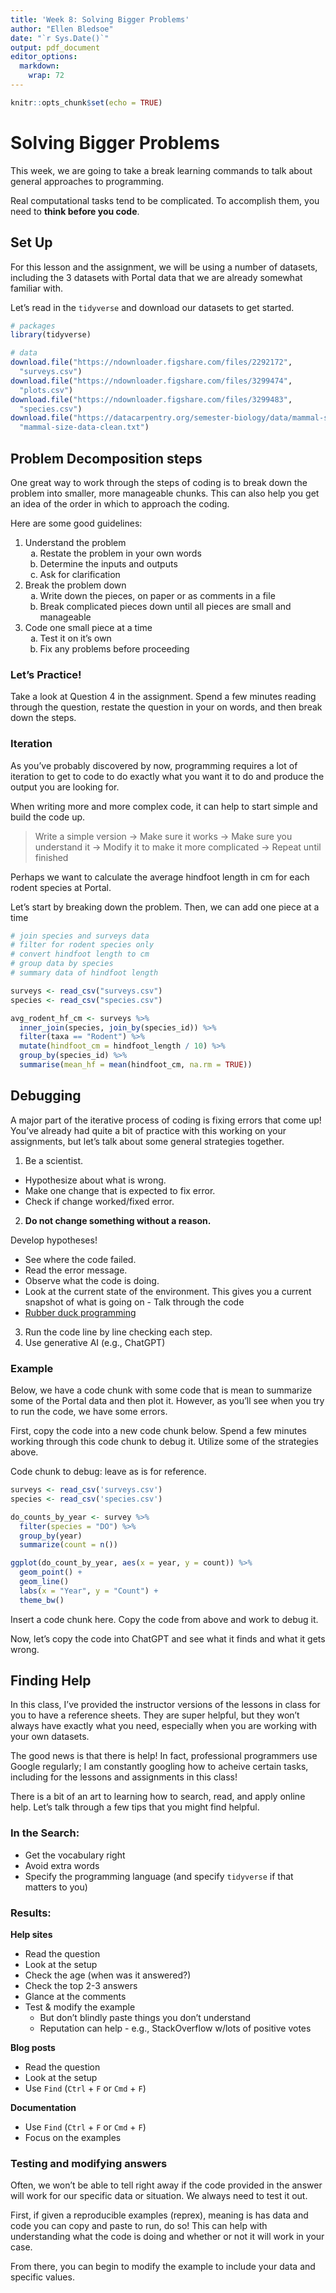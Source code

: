 ```yaml
---
title: 'Week 8: Solving Bigger Problems'
author: "Ellen Bledsoe"
date: "`r Sys.Date()`"
output: pdf_document
editor_options: 
  markdown: 
    wrap: 72
---
```


```r
knitr::opts_chunk$set(echo = TRUE)
```

# Solving Bigger Problems

This week, we are going to take a break learning commands to talk about
general approaches to programming.

Real computational tasks tend to be complicated. To accomplish them, you
need to **think before you code**.

## Set Up

For this lesson and the assignment, we will be using a number of
datasets, including the 3 datasets with Portal data that we are already
somewhat familiar with.

Let's read in the `tidyverse` and download our datasets to get started.

```r
# packages
library(tidyverse)

# data
download.file("https://ndownloader.figshare.com/files/2292172",
  "surveys.csv")
download.file("https://ndownloader.figshare.com/files/3299474",
  "plots.csv")
download.file("https://ndownloader.figshare.com/files/3299483",
  "species.csv")
download.file("https://datacarpentry.org/semester-biology/data/mammal-size-data-clean.tsv",
  "mammal-size-data-clean.txt")
```

## Problem Decomposition steps

One great way to work through the steps of coding is to break down the
problem into smaller, more manageable chunks. This can also help you get
an idea of the order in which to approach the coding.

Here are some good guidelines:

1.  Understand the problem
    a.  Restate the problem in your own words
    b.  Determine the inputs and outputs
    c.  Ask for clarification
2.  Break the problem down
    a.  Write down the pieces, on paper or as comments in a file
    b.  Break complicated pieces down until all pieces are small and
        manageable
3.  Code one small piece at a time
    a.  Test it on it's own
    b.  Fix any problems before proceeding

### Let's Practice!

Take a look at Question 4 in the assignment. Spend a few minutes reading
through the question, restate the question in your on words, and then
break down the steps.

### Iteration

As you've probably discovered by now, programming requires a lot of
iteration to get to code to do exactly what you want it to do and
produce the output you are looking for.

When writing more and more complex code, it can help to start simple and
build the code up.

> Write a simple version -\> Make sure it works -\> Make sure you
> understand it -\> Modify it to make it more complicated -\> Repeat
> until finished

Perhaps we want to calculate the average hindfoot length in cm for each
rodent species at Portal.

Let's start by breaking down the problem. Then, we can add one piece at
a time

```r
# join species and surveys data
# filter for rodent species only
# convert hindfoot length to cm
# group data by species
# summary data of hindfoot length

surveys <- read_csv("surveys.csv")
species <- read_csv("species.csv")

avg_rodent_hf_cm <- surveys %>% 
  inner_join(species, join_by(species_id)) %>% 
  filter(taxa == "Rodent") %>% 
  mutate(hindfoot_cm = hindfoot_length / 10) %>% 
  group_by(species_id) %>% 
  summarise(mean_hf = mean(hindfoot_cm, na.rm = TRUE))
```

## Debugging

A major part of the iterative process of coding is fixing errors that
come up! You've already had quite a bit of practice with this working on
your assignments, but let's talk about some general strategies together.

1.  Be a scientist.

-   Hypothesize about what is wrong.
-   Make one change that is expected to fix error.
-   Check if change worked/fixed error.

2.  **Do not change something without a reason.**

Develop hypotheses!

-   See where the code failed.
-   Read the error message.
-   Observe what the code is doing.
-   Look at the current state of the environment. This gives you a
    current snapshot of what is going on - Talk through the code
-   [Rubber duck
    programming](https://en.wikipedia.org/wiki/Rubber_duck_debugging)

3.  Run the code line by line checking each step.
4.  Use generative AI (e.g., ChatGPT)

### Example

Below, we have a code chunk with some code that is mean to summarize
some of the Portal data and then plot it. However, as you'll see when
you try to run the code, we have some errors.

First, copy the code into a new code chunk below. Spend a few minutes
working through this code chunk to debug it. Utilize some of the
strategies above.

Code chunk to debug: leave as is for reference.

```r
surveys <- read_csv('surveys.csv')
species <- read_csv('species.csv')

do_counts_by_year <- survey %>% 
  filter(species = "DO") %>% 
  group_by(year)
  summarize(count = n())

ggplot(do_count_by_year, aes(x = year, y = count)) %>% 
  geom_point() +
  geom_line()
  labs(x = "Year", y = "Count") +
  theme_bw()
```

Insert a code chunk here. Copy the code from above and work to debug it.

Now, let's copy the code into ChatGPT and see what it finds and what it
gets wrong.

## Finding Help

In this class, I've provided the instructor versions of the lessons in
class for you to have a reference sheets. They are super helpful, but
they won't always have exactly what you need, especially when you are
working with your own datasets.

The good news is that there is help! In fact, professional programmers
use Google regularly; I am constantly googling how to acheive certain
tasks, including for the lessons and assignments in this class!

There is a bit of an art to learning how to search, read, and apply
online help. Let's talk through a few tips that you might find helpful.

### In the Search:

-   Get the vocabulary right
-   Avoid extra words
-   Specify the programming language (and specify `tidyverse` if that
    matters to you)

### Results:

**Help sites**

-   Read the question
-   Look at the setup
-   Check the age (when was it answered?)
-   Check the top 2-3 answers
-   Glance at the comments
-   Test & modify the example
    -   But don't blindly paste things you don't understand
    -   Reputation can help - e.g., StackOverflow w/lots of positive
        votes

**Blog posts**

-   Read the question
-   Look at the setup
-   Use `Find` (`Ctrl` + `F` or `Cmd` + `F`)

**Documentation**

-   Use `Find` (`Ctrl` + `F` or `Cmd` + `F`)
-   Focus on the examples

### Testing and modifying answers

Often, we won't be able to tell right away if the code provided in the
answer will work for our specific data or situation. We always need to
test it out.

First, if given a reproducible examples (reprex), meaning is has data
and code you can copy and paste to run, do so! This can help with
understanding what the code is doing and whether or not it will work in
your case.

From there, you can begin to modify the example to include your data and
specific values.
